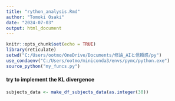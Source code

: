 ```yaml
---
title: "rython_analysis.Rmd"
author: "Tomoki Osaki"
date: "2024-07-03"
output: html_document
---
```


```r
knitr::opts_chunk$set(echo = TRUE)
library(reticulate)
setwd("C:/Users/ootmo/OneDrive/Documents/修論_AIと信頼感/py")
use_condaenv("C:/Users/ootmo/miniconda3/envs/pymc/python.exe")
source_python("my_funcs.py")
```

#### try to implement the KL divergence
```r
subjects_data <- make_df_subjects_data(as.integer(30))

```


